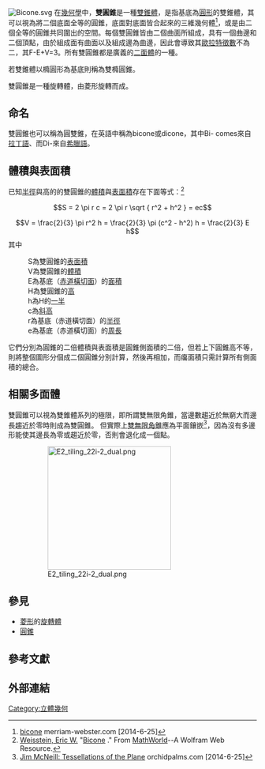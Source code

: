 [[File:Bicone.svg|right]]
在[[幾何學|幾何學]]中，'''雙圓錐'''是一種[[雙錐體|雙錐體]]，是指基底為[[圓形|圓形]]的雙錐體，其可以視為將二個底面全等的圓錐，底面對底面皆合起來的三維幾何體<ref>[http://www.merriam-webster.com/dictionary/bicone bicone] {{Wayback|url=http://www.merriam-webster.com/dictionary/bicone |date=20210226225355 }} merriam-webster.com [2014-6-25]</ref>，或是由二個全等的圓錐共同圍出的空間。每個雙圓錐皆由二個曲面所組成，具有一個曲邊和二個頂點，由於組成面有曲面以及組成邊為曲邊，因此會導致其[[歐拉特徵數|歐拉特徵數]]不為二，其F-E+V=3。所有雙圓錐都是廣義的[[二面體|二面體]]的一種。

若雙錐體以橢圓形為基底則稱為雙橢圓錐。

雙圓錐是一種旋轉體，由菱形旋轉而成。

== 命名 ==
雙圓錐也可以稱為圓雙錐，在英語中稱為bicone或dicone，其中Bi- comes來自[[拉丁語|拉丁語]]、而Di-來自[[希臘語|希臘語]]。

== 體積與表面積 ==
已知[[半徑|半徑]]與高的的雙圓錐的[[體積|體積]]與[[表面積|表面積]]存在下面等式：<ref>[[埃里克·韋斯坦因|Weisstein, Eric W.]] "[http://mathworld.wolfram.com/Bicone.html Bicone] {{Wayback|url=http://mathworld.wolfram.com/Bicone.html |date=20210421194922 }}." From [[MathWorld|MathWorld]]--A Wolfram Web Resource.</ref>
:<math>S = 2 \pi r c = 2 \pi r \sqrt { r^2 + h^2 } = ec</math>
:<math>V = \frac{2}{3} \pi r^2 h = \frac{2}{3} \pi (c^2 - h^2) h = \frac{2}{3} E h </math>
其中
:S為雙圓錐的[[表面積|表面積]]
:V為雙圓錐的[[體積|體積]]
:E為基底（[[赤道|赤道]][[橫切面|橫切面]]）的[[面積|面積]]
:H為雙圓錐的[[高|高]]
:h為H的[[一半|一半]]
:c為[[斜高|斜高]]
:r為基底（赤道橫切面）的[[半徑|半徑]]
:e為基底（赤道橫切面）的[[周長|周長]]
它們分別為圓錐的二倍體積與表面積是圓錐側面積的二倍，但若上下圓錐高不等，則將整個圖形分個成二個圓錐分別計算，然後再相加，而癟面積只需計算所有側面積的總合。

== 相關多面體 ==
雙圓錐可以視為雙錐體系列的極限，即所謂雙無限角錐，當邊數趨近於無窮大而邊長趨近於零時則成為雙圓錐。
{{半正对偶双锥体列表}}
但實際上[[雙無限角錐|雙無限角錐]]應為平面鑲嵌<ref>[http://www.orchidpalms.com/polyhedra/tessellations/tessel.htm Jim McNeill: Tessellations of the Plane] {{Wayback|url=http://www.orchidpalms.com/polyhedra/tessellations/tessel.htm |date=20200224164749 }} orchidpalms.com [2014-6-25]</ref>，因為沒有多邊形能使其邊長為零或趨近於零，否則會退化成一個點。
:[[Image:E2_tiling_22i-2_dual.png|250px]]

== 參見 ==
*[[菱形|菱形]]的[[旋轉體|旋轉體]]
*[[圓錐|圓錐]]
== 參考文獻 ==
<references/>
== 外部連結 ==
{{MathWorld | urlname = Bicone | title = Bicone}}

[[Category:立體幾何|Category:立體幾何]]